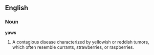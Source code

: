 ==English==

===Noun===

'''yaws'''

#A contagious disease characterized by yellowish or reddish tumors, which often resemble currants, strawberries, or raspberries.